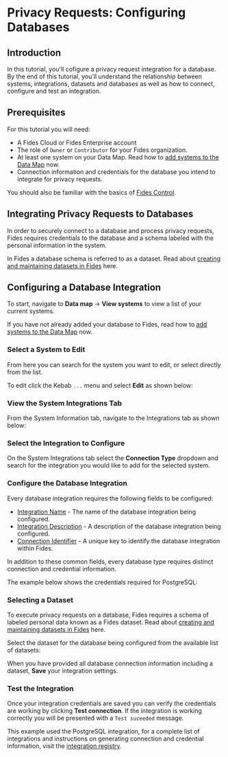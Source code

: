 
# Privacy Requests: Configuring Databases

<TutorialKey duration="10" product="Fides" topic="Privacy Requests" interactive="true"/>

## Introduction
In this tutorial, you'll cofigure a privacy request integration for a database. By the end of this tutorial, you'll understand the relationship between systems, integrations, datasets and databases as well as how to connect, configure and test an integration.

## Prerequisites

For this tutorial you will need:

* A Fides Cloud or Fides Enterprise account
* The role of `Owner` or `Contributor` for your Fides organization.
* At least one system on your Data Map. Read how to [add systems to the Data Map](../data-mapping-adding-systems-manually) now.
* Connection information and credentials for the database you intend to integrate for privacy requests.

You should also be familiar with the basics of [Fides Control](#LINK).

## Integrating Privacy Requests to Databases
In order to securely connect to a database and process privacy requests, Fides requires credentials to the database and a schema labeled with the personal information in the system. 

In Fides a database schema is referred to as a dataset. Read about [creating and maintaining datasets in Fides](#LINK) here.

## Configuring a Database Integration

To start, navigate to **Data map** → **View systems** to view a list of your current systems. 

If you have not already added your database to Fides, read how to [add systems to the Data Map](data-mapping-adding-systems-manually) now.

### Select a System to Edit

From here you can search for the system you want to edit, or select directly from the list. 

To edit click the Kebab `...` menu and select **Edit** as shown below:

<Screenshot img="/assets/img/tutorials/privacy-requests-view-systems.gif" description="View list of systems" />


### View the System Integrations Tab

From the System Information tab, navigate to the Integrations tab as shown below:

<Screenshot img="/assets/img/tutorials/privacy-requests-view-integrations.gif" description="View integrations" />

### Select the Integration to Configure
On the System Integrations tab select the **Connection Type** dropdown and search for the integration you would like to add for the selected system. 

<Screenshot img="/assets/img/tutorials/privacy-requests-select-database.gif" description="Select the integration for your database" />

### Configure the Database Integration

Every database integration requires the following fields to be configured:

* <span class="nx-absolute -nx-mt-20" id="integration-name"></span>[Integration Name](#integration-name) - The name of the database integration being configured.
* <span class="nx-absolute -nx-mt-20" id="integration-description"></span>[Integration Description](#integration-description) - A description of the database integration being configured.
* <span class="nx-absolute -nx-mt-20" id="connection-identifier"></span>[Connection Identifier](#connection-identifier) - A unique key to identify the database integration within Fides.

<Screenshot img="/assets/img/tutorials/privacy-requests-database-default-fields.gif" description="Complete the default fields for the database integration" />

In addition to these common fields, every database type requires distinct connection and credential information. 

The example below shows the credentials required for PostgreSQL:

<Screenshot img="/assets/img/tutorials/privacy-requests-database-credentials.gif" description="Provide credentials for the database integration" mw="550"/>

### Selecting a Dataset

To execute privacy requests on a database, Fides requires a schema of labeled personal data known as a Fides dataset. Read about [creating and maintaining datasets in Fides](#LINK) here.

Select the dataset for the database being configured from the available list of datasets:

<Screenshot img="/assets/img/tutorials/privacy-requests-select-dataset.gif" description="Select the dataset associated with the database"  mw="450" />

When you have provided all database connection information including a dataset, **Save** your integration settings.

### Test the Integration

Once your integration credentials are saved you can verify the credentials are working by clicking **Test connection**.
If the integration is working correctly you will be presented with a `Test suceeded` message.

This example used the PostgreSQL integration, for a complete list of integrations and instructions on generating connection and credential information, visit the [integration registry](#LINK).